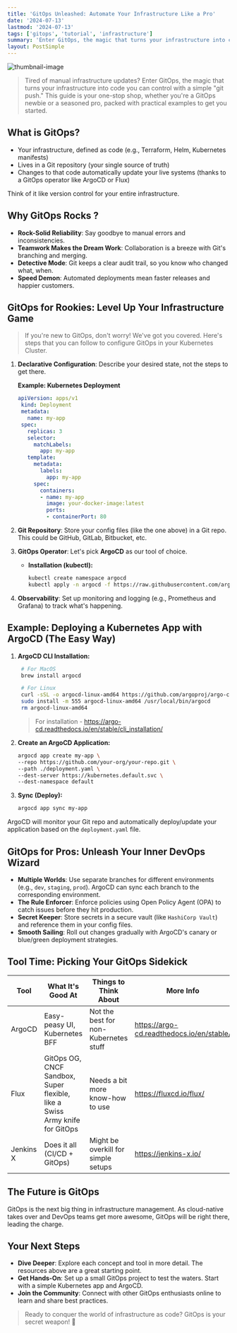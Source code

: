 ```yaml
---
title: 'GitOps Unleashed: Automate Your Infrastructure Like a Pro'
date: '2024-07-13'
lastmod: '2024-07-13'
tags: ['gitops', 'tutorial', 'infrastructure']
summary: 'Enter GitOps, the magic that turns your infrastructure into code you can control with a simple "git push." '
layout: PostSimple
---
```


![thumbnail-image](/static/images/blogs/posts/05-gitops-explained.png)

> Tired of manual infrastructure updates? Enter GitOps, the magic that turns your infrastructure into code you can control with a simple "git push." This guide is your one-stop shop, whether you're a GitOps newbie or a seasoned pro, packed with practical examples to get you started.

## What is GitOps?

- Your infrastructure, defined as code (e.g., Terraform, Helm, Kubernetes manifests)
- Lives in a Git repository (your single source of truth)
- Changes to that code automatically update your live systems (thanks to a GitOps operator like ArgoCD or Flux)

Think of it like version control for your entire infrastructure.

## Why GitOps Rocks ?

- **Rock-Solid Reliability**: Say goodbye to manual errors and inconsistencies.
- **Teamwork Makes the Dream Work**: Collaboration is a breeze with Git's branching and merging.
- **Detective Mode**: Git keeps a clear audit trail, so you know who changed what, when.
- **Speed Demon**: Automated deployments mean faster releases and happier customers.

## GitOps for Rookies: Level Up Your Infrastructure Game

> If you're new to GitOps, don't worry! We've got you covered. Here's steps that you can follow to configure GitOps in your Kubernetes Cluster.

1. **Declarative Configuration**: Describe your desired state, not the steps to get there.

   **Example: Kubernetes Deployment**

   ```yaml
   apiVersion: apps/v1
    kind: Deployment
    metadata:
      name: my-app
    spec:
      replicas: 3
      selector:
        matchLabels:
          app: my-app
      template:
        metadata:
          labels:
            app: my-app
        spec:
          containers:
          - name: my-app
            image: your-docker-image:latest
            ports:
            - containerPort: 80
   ```

2. **Git Repository**: Store your config files (like the one above) in a Git repo. This could be GitHub, GitLab, Bitbucket, etc.
3. **GitOps Operator**: Let's pick **ArgoCD** as our tool of choice.

   - **Installation (kubectl):**

     ```bash
     kubectl create namespace argocd
     kubectl apply -n argocd -f https://raw.githubusercontent.com/argoproj/argo-cd/stable/manifests/install.yaml
     ```

4. **Observability**: Set up monitoring and logging (e.g., Prometheus and Grafana) to track what's happening.

## Example: Deploying a Kubernetes App with ArgoCD (The Easy Way)

1. **ArgoCD CLI Installation:**

   ```bash
    # For MacOS
    brew install argocd

    # For Linux
    curl -sSL -o argocd-linux-amd64 https://github.com/argoproj/argo-cd/releases/latest/download/argocd-linux-amd64
    sudo install -m 555 argocd-linux-amd64 /usr/local/bin/argocd
    rm argocd-linux-amd64
   ```

   > For installation - https://argo-cd.readthedocs.io/en/stable/cli_installation/

2. **Create an ArgoCD Application:**

   ```bash
   argocd app create my-app \
   --repo https://github.com/your-org/your-repo.git \
   --path ./deployment.yaml \
   --dest-server https://kubernetes.default.svc \
   --dest-namespace default
   ```

3. **Sync (Deploy):**

   ```bash
   argocd app sync my-app
   ```

ArgoCD will monitor your Git repo and automatically deploy/update your application based on the `deployment.yaml` file.

## GitOps for Pros: Unleash Your Inner DevOps Wizard

- **Multiple Worlds**: Use separate branches for different environments (e.g., `dev`, `staging`, `prod`). ArgoCD can sync each branch to the corresponding environment.
- **The Rule Enforcer**: Enforce policies using Open Policy Agent (OPA) to catch issues before they hit production.
- **Secret Keeper**: Store secrets in a secure vault (like `HashiCorp Vault`) and reference them in your config files.
- **Smooth Sailing**: Roll out changes gradually with ArgoCD's canary or blue/green deployment strategies.

## Tool Time: Picking Your GitOps Sidekick

| Tool      | What It's Good At                                                           | Things to Think About                 | More Info                                 |
| --------- | --------------------------------------------------------------------------- | ------------------------------------- | ----------------------------------------- |
| ArgoCD    | Easy-peasy UI, Kubernetes BFF                                               | Not the best for non-Kubernetes stuff | https://argo-cd.readthedocs.io/en/stable/ |
| Flux      | GitOps OG, CNCF Sandbox, Super flexible, like a Swiss Army knife for GitOps | Needs a bit more know-how to use      | https://fluxcd.io/flux/                   |
| Jenkins X | Does it all (CI/CD + GitOps)                                                | Might be overkill for simple setups   | https://jenkins-x.io/                     |

## The Future is GitOps

GitOps is the next big thing in infrastructure management. As cloud-native takes over and DevOps teams get more awesome, GitOps will be right there, leading the charge.

## Your Next Steps

- **Dive Deeper**: Explore each concept and tool in more detail. The resources above are a great starting point.
- **Get Hands-On**: Set up a small GitOps project to test the waters. Start with a simple Kubernetes app and ArgoCD.
- **Join the Community**: Connect with other GitOps enthusiasts online to learn and share best practices.

> Ready to conquer the world of infrastructure as code? GitOps is your secret weapon! 🚀
